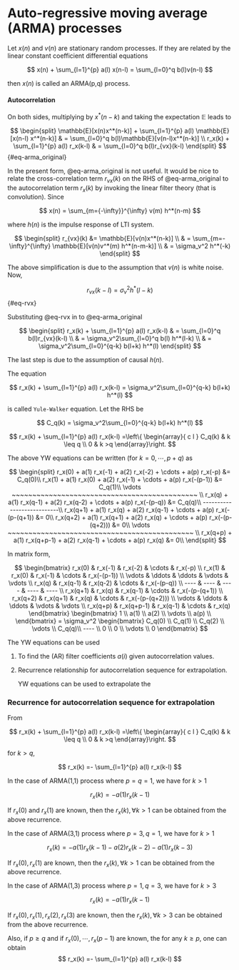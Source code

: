 # Auto-regressive moving average (ARMA) processes

Let $x(n)$ and $v(n)$ are stationary random processes. If they are related by the linear constant coefficient differential equations

$$
x(n) + \sum_{l=1}^{p} a(l) x(n-l)  = \sum_{l=0}^q b(l)v(n-l)
$$

then $x(n)$ is called an ARMA(p,q) process.

#### Autocorrelation

On both sides, multiplying by $x^*(n-k)$ and taking the expectation $\mathbb{E}$ leads to

$$
\begin{split}
\mathbb{E}[x(n)x^*(n-k)] + \sum_{l=1}^{p} a(l) \mathbb{E}[x(n-l) x^*(n-k)] & = \sum_{l=0}^q b(l)\mathbb{E}[v(n-l)x^*(n-k)] \\
r_x(k) + \sum_{l=1}^{p} a(l) r_x(k-l) & = \sum_{l=0}^q b(l)r_{vx}(k-l)
\end{split}
$$ {#eq-arma_original}

In the present form, @eq-arma_original is not useful. It would be nice to relate the cross-correlation term $r_{vx}(k)$ on the RHS of @eq-arma_original to the autocorrelation term $r_x(k)$ by invoking the linear filter theory (that is convolution). Since

$$
x(n) = \sum_{m={-\infty}}^{\infty} v(m) h^*(n-m) 
$$

where $h(n)$ is the impulse response of LTI system.

$$
\begin{split}
r_{vx}(k) &= \mathbb{E}[v(n)x^*(n-k)]  \\ 
& =  \sum_{m=-\infty}^{\infty} \mathbb{E}[v(n)v^*(m)  h^*(n-m-k)] \\
  & = \sigma_v^2 h^*(-k) 
\end{split}
$$

The above simplification is due to the assumption that $v(n)$ is white noise. Now,

$$ 
r_{vx}(k-l) =  \sigma_v^2 h^*(l-k)  
$$ {#eq-rvx}

Substituting @eq-rvx in to @eq-arma_original

$$
\begin{split}
 r_x(k) + \sum_{l=1}^{p} a(l) r_x(k-l) & = \sum_{l=0}^q b(l)r_{vx}(k-l) \\
& = \sigma_v^2\sum_{l=0}^q b(l)  h^*(l-k) \\
& = \sigma_v^2\sum_{l=0}^{q-k} b(l+k)  h^*(l)
\end{split}
$$

The last step is due to the assumption of causal $h(n)$.

The equation

$$ 
 r_x(k) + \sum_{l=1}^{p} a(l) r_x(k-l)  = \sigma_v^2\sum_{l=0}^{q-k} b(l+k)  h^*(l) 
$$

is called `Yule-Walker` equation. Let the RHS be

$$  
C_q(k)  = \sigma_v^2\sum_{l=0}^{q-k} b(l+k)  h^*(l)  
$$

$$
r_x(k) + \sum_{l=1}^{p} a(l) r_x(k-l) =\left\{ \begin{array}{ c l }
     C_q(k) & k  \leq q \\
    0                 &   k >q
  \end{array}\right.
$$

The above YW equations can be written (for $k=0,\cdots,p+q$) as

$$
\begin{split}
r_x(0) +   a(1) r_x(-1)  + a(2) r_x(-2) + \cdots + a(p) r_x(-p) &= C_q(0)\\ 
r_x(1) +   a(1) r_x(0)  + a(2) r_x(-1) + \cdots + a(p) r_x(-(p-1)) &= C_q(1)\\ 
\vdots ~~~~~~~~~~~~~~~~~~~~~~~~~~~~~~~~~~~~~~~~~~~~~ \\
r_x(q) +   a(1) r_x(q-1)  + a(2) r_x(q-2) + \cdots + a(p) r_x(-(p-q)) &= C_q(q)\\
---------------------------\\
r_x(q+1) +   a(1) r_x(q)  + a(2) r_x(q-1) + \cdots + a(p) r_x(-(p-(q+1)) &= 0\\
r_x(q+2) +   a(1) r_x(q+1)  + a(2) r_x(q) + \cdots + a(p) r_x(-(p-(q+2))) &= 0\\
\vdots ~~~~~~~~~~~~~~~~~~~~~~~~~~~~~~~~~~~~~~~~~~~~~ \\
r_x(q+p) +   a(1) r_x(q+p-1)  + a(2) r_x(q-1) + \cdots + a(p) r_x(q) &= 0\\
\end{split} 
$$

In matrix form,

$$
\begin{bmatrix}
r_x(0) &     r_x(-1)  &   r_x(-2) & \cdots &  r_x(-p)  \\ 
r_x(1) &     r_x(0)  &    r_x(-1) &  \cdots &  r_x(-(p-1)) \\  
\vdots &     \ddots  &    \ddots &  \vdots &  \vdots  \\   
r_x(q) &    r_x(q-1)  &  r_x(q-2) & \cdots & r_x(-(p-q)) \\ 
---- &     ----   &    ----  &  ----  & ----   \\   
r_x(q+1) &    r_x(q)  &  r_x(q-1) & \cdots &   r_x(-(p-(q+1)) \\
r_x(q+2) &  r_x(q+1)  & r_x(q) & \cdots &   r_x(-(p-(q+2)))  \\ 
\vdots &     \ddots  &    \ddots &  \vdots &  \vdots  \\   
r_x(q+p) &    r_x(q+p-1)  & r_x(q-1) & \cdots &  r_x(q)  
\end{bmatrix}
\begin{bmatrix}  1 \\ a(1) \\ a(2)  \\ \vdots \\ a(p) \\
\end{bmatrix}
= \sigma_v^2 \begin{bmatrix}  C_q(0) \\ C_q(1) \\ C_q(2)  \\ \vdots \\ C_q(q)\\ ---- \\ 0 \\ 0 \\ \vdots \\ 0 
\end{bmatrix}
$$

The YW equations can be used

1.  To find the (AR) filter coefficients $a(i)$ given autocorrelation values.

2.  Recurrence relationship for autocorrelation sequence for extrapolation.

    YW equations can be used to extrapolate the

### Recurrence for autocorrelation sequence for extrapolation

From

$$
r_x(k) + \sum_{l=1}^{p} a(l) r_x(k-l) =\left\{ \begin{array}{ c l }
     C_q(k) & k  \leq q \\
    0                 &   k >q
  \end{array}\right.
$$

for $k>q$,

$$
r_x(k) =- \sum_{l=1}^{p} a(l) r_x(k-l)   
$$

In the case of ARMA(1,1) process where $p=q=1$, we have for $k>1$

$$
r_x(k) =-  a(1) r_x(k-1)   
$$

If $r_x(0)$ and $r_x(1)$ are known, then the $r_x(k), \forall k>1$ can be obtained from the above recurrence.

In the case of ARMA(3,1) process where $p=3,q=1$, we have for $k>1$

$$
r_x(k) =-  a(1) r_x(k-1)   -  a(2) r_x(k-2) -  a(1) r_x(k-3) 
$$

If $r_x(0),r_x(1)$ are known, then the $r_x(k), \forall k>1$ can be obtained from the above recurrence.

In the case of ARMA(1,3) process where $p=1,q=3$, we have for $k>3$

$$
r_x(k) =-  a(1) r_x(k-1)     
$$

If $r_x(0),r_x(1),r_x(2),r_x(3)$ are known, then the $r_x(k), \forall k>3$ can be obtained from the above recurrence.

Also, if $p \geq q$ and if $r_x(0), \cdots, r_x(p-1)$ are known, the for any $k \geq p$, one can obtain $$
r_x(k) =- \sum_{l=1}^{p} a(l) r_x(k-l)   
$$

